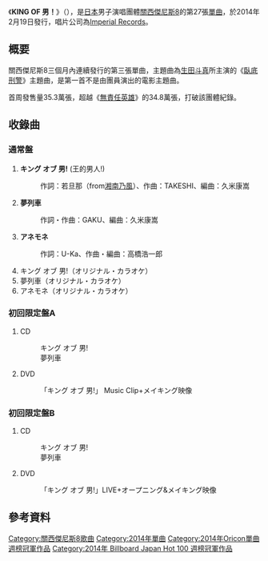 {{多個問題|
{{Untranslated-jargon|time=2014-06-26}}
{{expand|time=2014-06-25T09:12:12+00:00}}
{{unreferenced|time=2014-06-16T14:13:43+00:00}}
}}
{{Infobox Single
| Name           = KING OF 男！
| Cover          =
| Artist         = [[關西傑尼斯8|關西傑尼斯8]]
| Album          = 
| A-side         = 
| B-side         = 
| Released       = 2014年2月19日
| Format         = [[唱片|唱片]]
| Recorded       = 
| Genre          = [[J-POP|J-POP]]
| Length         = 
| Label          = [[Imperial_Records|Imperial Records]]
| Writer         = 
| Producer       = 
| Certification  = 
| Chart position = * 週榜第1名<small>（[[Oricon公信榜|Oricon]]）</small>
| Last single    = [[聲音_(關西傑尼斯8單曲)|聲音]]<br/>（2014年）
| This single    = '''KING OF 男！'''<br />（2014年）
| Next single    = [[夢想球|夢想球]]<br />（2014年）
| Misc           = 
}}
《'''KING OF 男！'''》（{{lang-ja|'''キング オブ 男!'''}}），是[[日本|日本]]男子演唱團體[[關西傑尼斯8|關西傑尼斯8]]的第27張[[單曲|單曲]]，於2014年2月19日發行，唱片公司為[[Imperial_Records|Imperial Records]]。

== 概要 ==
關西傑尼斯8三個月內連續發行的第三張單曲，主題曲為[[生田斗真|生田斗真]]所主演的《[[臥底刑警|臥底刑警]]》主題曲，是第一首不是由團員演出的電影主題曲。

首周發售量35.3萬張，超越《[[無責任Hero|無責任英雄]]》的34.8萬張，打破該團體紀錄。

== 收錄曲 ==
=== 通常盤 ===
# '''キング オブ 男!''' (王的男人!)
#: 作詞：若旦那（from[[湘南乃風|湘南乃風]]）、作曲：TAKESHI、編曲：久米康嵩
# '''夢列車''' 
#: 作詞・作曲：GAKU、編曲：久米康嵩
# '''アネモネ''' 
#: 作詞：U-Ka、作曲・編曲：高橋浩一郎
# キング オブ 男!（オリジナル・カラオケ）
# 夢列車（オリジナル・カラオケ）
# アネモネ（オリジナル・カラオケ）

=== 初回限定盤A ===
# CD
#: キング オブ 男!
#: 夢列車
#DVD
#: 「キング オブ 男!」 Music Clip+メイキング映像

=== 初回限定盤B ===
# CD
#: キング オブ 男!
#: 夢列車
#DVD
#: 「キング オブ 男!」LIVE+オープニング&メイキング映像


== 參考資料 ==
{{關西傑尼斯8}}
{{Oricon單曲週榜冠軍 (2014年)|2014年3月3日}}
{{Billboard JAPAN Hot 100 週榜冠軍 (2014年)|2014年3月3日}}

{{DEFAULTSORT:kinkuofuotoko!}}
[[Category:關西傑尼斯8歌曲|Category:關西傑尼斯8歌曲]]
[[Category:2014年單曲|Category:2014年單曲]]
[[Category:2014年Oricon單曲週榜冠軍作品|Category:2014年Oricon單曲週榜冠軍作品]]
[[Category:2014年_Billboard_Japan_Hot_100_週榜冠軍作品|Category:2014年 Billboard Japan Hot 100 週榜冠軍作品]]